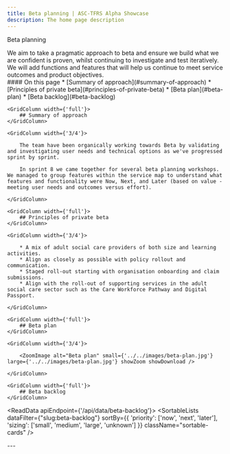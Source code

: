 ```yaml
---
title: Beta planning | ASC-TFRS Alpha Showcase
description: The home page description
---
```


<Heading caption='Looking ahead to beta' tag='h1'>Beta planning</Heading>

<GridRow>
    <GridColumn width={'2/3'}>
        <LeadParagraph>We aim to take a pragmatic approach to beta and ensure we build what we are confident is proven, whilst continuing to investigate and test iteratively. We will add functions and features that will help us continue to meet service outcomes and product objectives.</LeadParagraph>
    </GridColumn>
    <GridColumn width={'1/3'}>
        <nav className="in-page-nav">
            #### On this page
            * [Summary of approach](#summary-of-approach)
            * [Principles of private beta](#principles-of-private-beta)
            * [Beta plan](#beta-plan)
            * [Beta backlog](#beta-backlog)
        </nav>
    </GridColumn>
</GridRow>

<GridRow>

    <GridColumn width={'full'}>
        ## Summary of approach
    </GridColumn>

    <GridColumn width={'3/4'}>

        The team have been organically working towards Beta by validating and investigating user needs and technical options as we've progressed sprint by sprint.

        In sprint 8 we came together for several beta planning workshops. We managed to group features within the service map to understand what features and functionality were Now, Next, and Later (based on value - meeting user needs and outcomes versus effort).

    </GridColumn>

</GridRow>

<GridRow>

    <GridColumn width={'full'}>
        ## Principles of private beta
    </GridColumn>

    <GridColumn width={'3/4'}>

        * A mix of adult social care providers of both size and learning activities.
        * Align as closely as possible with policy rollout and communication.
        * Staged roll-out starting with organisation onboarding and claim submissions.
        * Align with the roll-out of supporting services in the adult social care sector such as the Care Workforce Pathway and Digital Passport.

    </GridColumn>

</GridRow>

<GridRow>

    <GridColumn width={'full'}>
        ## Beta plan
    </GridColumn>

    <GridColumn width={'3/4'}>

        <ZoomImage alt="Beta plan" small={'../../images/beta-plan.jpg'} large={'../../images/beta-plan.jpg'} showZoom showDownload />

    </GridColumn>

</GridRow>

<GridRow>

    <GridColumn width={'full'}>
        ## Beta backlog
    </GridColumn>

</GridRow>

<ReadData apiEndpoint={'/api/data/beta-backlog'}>
    <SortableLists dataFilter={"slug:beta-backlog"} sortBy={{
        'priority': ['now', 'next', 'later'], 'sizing': ['small', 'medium', 'large', 'unknown']
    }} className="sortable-cards" />
</ReadData>

<GridRow>
    <GridColumn width={'full'}>
        ---
    </GridColumn>
</GridRow>
<GridRow>
    <GridColumn width={'1/2'}>
        <LinkBlock style="prev" url="/beta/recommendations" title="Looking ahead to beta" text="Recommendations" />
    </GridColumn>
    <GridColumn width={'1/2'}>
        <LinkBlock style="next" url="/beta/service-performance" title="Looking ahead to beta" text="Service performance" />
    </GridColumn>
</GridRow>